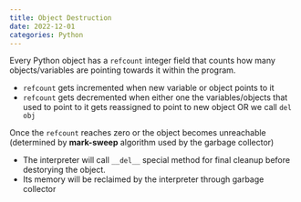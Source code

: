 ```yaml
---
title: Object Destruction
date: 2022-12-01
categories: Python
---
```

Every Python object has a `refcount` integer field that counts how many
objects/variables are pointing towards it within the program.

- `refcount` gets incremented when new variable or object points to it
- `refcount` gets decremented when either one the variables/objects that used
  to point to it gets reassigned to point to new object OR we call `del
  obj`

Once the `refcount` reaches zero or the object becomes unreachable (determined
by **mark-sweep** algorithm used by the garbage collector)

- The interpreter will call `__del__` special method for final cleanup before
  destorying the object.
- Its memory will be reclaimed by the interpreter through garbage collector
